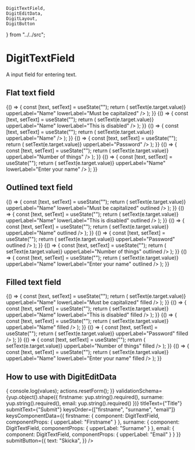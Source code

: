     DigitTextField,
    DigitEditData,
    DigitLayout,
    DigitButton
} from "../../src";

# DigitTextField

A input field for entering text.

<Meta title="Inputs/DigitTextField" component={DigitTextField} />

## Flat text field

<Preview>
    <Story name="Flat text field">
        {() => {
            const [text, setText] = useState("");
            return (
                <DigitTextField
                    value={text}
                    onChange={e => setText(e.target.value)}
                    upperLabel="Name"
                    lowerLabel="Must be capitalized"
                />
            );
        }}
    </Story>
    <Story name="Disabled flat text field">
        {() => {
            const [text, setText] = useState("");
            return (
                <DigitTextField
                    disabled
                    value={text}
                    onChange={e => setText(e.target.value)}
                    upperLabel="Name"
                    lowerLabel="This is disabled"
                />
            );
        }}
    </Story>
    <Story name="Max length flat text field">
        {() => {
            const [text, setText] = useState("");
            return (
                <DigitTextField
                    maxLength={30}
                    value={text}
                    onChange={e => setText(e.target.value)}
                    upperLabel="Name"
                />
            );
        }}
    </Story>
</Preview>

<Preview>
    <Story name="Password flat text field">
        {() => {
            const [text, setText] = useState("");
            return (
                <DigitTextField
                    password
                    value={text}
                    onChange={e => setText(e.target.value)}
                    upperLabel="Password"
                />
            );
        }}
    </Story>
    <Story name="Numbers only flat text field">
        {() => {
            const [text, setText] = useState("");
            return (
                <DigitTextField
                    numbersOnly
                    value={text}
                    onChange={e => setText(e.target.value)}
                    upperLabel="Number of things"
                />
            );
        }}
    </Story>
    <Story name="Error flat text field">
        {() => {
            const [text, setText] = useState("");
            return (
                <DigitTextField
                    error
                    errorMessage="Oh no"
                    value={text}
                    onChange={e => setText(e.target.value)}
                    upperLabel="Name"
                    lowerLabel="Enter your name"
                />
            );
        }}
    </Story>
</Preview>

## Outlined text field

<Preview>
    <Story name="Outlined text field">
        {() => {
            const [text, setText] = useState("");
            return (
                <DigitTextField
                    value={text}
                    onChange={e => setText(e.target.value)}
                    upperLabel="Name"
                    lowerLabel="Must be capitalized"
                    outlined
                />
            );
        }}
    </Story>
    <Story name="Disabled outlined text field">
        {() => {
            const [text, setText] = useState("");
            return (
                <DigitTextField
                    disabled
                    value={text}
                    onChange={e => setText(e.target.value)}
                    upperLabel="Name"
                    lowerLabel="This is disabled"
                    outlined
                />
            );
        }}
    </Story>
    <Story name="Max length outlined text field">
        {() => {
            const [text, setText] = useState("");
            return (
                <DigitTextField
                    maxLength={30}
                    value={text}
                    onChange={e => setText(e.target.value)}
                    upperLabel="Name"
                    outlined
                />
            );
        }}
    </Story>
</Preview>

<Preview>
    <Story name="Password outlined text field">
        {() => {
            const [text, setText] = useState("");
            return (
                <DigitTextField
                    password
                    value={text}
                    onChange={e => setText(e.target.value)}
                    upperLabel="Password"
                    outlined
                />
            );
        }}
    </Story>
    <Story name="Numbers outlined text field">
        {() => {
            const [text, setText] = useState("");
            return (
                <DigitTextField
                    numbersOnly
                    value={text}
                    onChange={e => setText(e.target.value)}
                    upperLabel="Number of things"
                    outlined
                />
            );
        }}
    </Story>
    <Story name="Error outlined text field">
        {() => {
            const [text, setText] = useState("");
            return (
                <DigitTextField
                    error
                    errorMessage="Oh no"
                    value={text}
                    onChange={e => setText(e.target.value)}
                    upperLabel="Name"
                    lowerLabel="Enter your name"
                    outlined
                />
            );
        }}
    </Story>
</Preview>

## Filled text field

<Preview>
    <Story name="Filled text field">
        {() => {
            const [text, setText] = useState("");
            return (
                <DigitTextField
                    value={text}
                    onChange={e => setText(e.target.value)}
                    upperLabel="Name"
                    lowerLabel="Must be capitalized"
                    filled
                />
            );
        }}
    </Story>
    <Story name="Disabled filled text field">
        {() => {
            const [text, setText] = useState("");
            return (
                <DigitTextField
                    disabled
                    value={text}
                    onChange={e => setText(e.target.value)}
                    upperLabel="Name"
                    lowerLabel="This is disabled"
                    filled
                />
            );
        }}
    </Story>
    <Story name="Max length filled text field">
        {() => {
            const [text, setText] = useState("");
            return (
                <DigitTextField
                    maxLength={30}
                    value={text}
                    onChange={e => setText(e.target.value)}
                    upperLabel="Name"
                    filled
                />
            );
        }}
    </Story>
</Preview>

<Preview>
    <Story name="Password filled text field">
        {() => {
            const [text, setText] = useState("");
            return (
                <DigitTextField
                    password
                    value={text}
                    onChange={e => setText(e.target.value)}
                    upperLabel="Password"
                    filled
                />
            );
        }}
    </Story>
    <Story name="Numbers filled text field">
        {() => {
            const [text, setText] = useState("");
            return (
                <DigitTextField
                    numbersOnly
                    value={text}
                    onChange={e => setText(e.target.value)}
                    upperLabel="Number of things"
                    filled
                />
            );
        }}
    </Story>
    <Story name="Error filled text field">
        {() => {
            const [text, setText] = useState("");
            return (
                <DigitTextField
                    error
                    errorMessage="Oh no"
                    value={text}
                    onChange={e => setText(e.target.value)}
                    upperLabel="Name"
                    lowerLabel="Enter your name"
                    filled
                />
            );
        }}
    </Story>
</Preview>

## How to use with DigitEditData

<Preview>
    <Story name="Text field with EditData">
        <DigitEditData
            hasButtons
            initialValues={{
                firstname: "",
                surname: "",
                email: ""
            }}
            onSubmit={(values, actions) => {
                console.log(values);
                actions.resetForm();
            }}
            validationSchema={yup.object().shape({
                firstname: yup.string().required(),
                surname: yup.string().required(),
                email: yup.string().required()
            })}
            titleText={"Title"}
            submitText={"Submit"}
            keysOrder={["firstname", "surname", "email"]}
            keysComponentData={{
                firstname: {
                    component: DigitTextField,
                    componentProps: {
                        upperLabel: "Firstname"
                    }
                },
                surname: {
                    component: DigitTextField,
                    componentProps: {
                        upperLabel: "Surname"
                    }
                },
                email: {
                    component: DigitTextField,
                    componentProps: {
                        upperLabel: "Email"
                    }
                }
            }}
            submitButton={{    
                text: "Skicka",
            }}
        />
    </Story>
</Preview>

<Props of={DigitTextField} />
